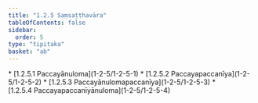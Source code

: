 ```yaml
---
title: "1.2.5 Saṃsaṭṭhavāra"
tableOfContents: false
sidebar:
  order: 5
type: "tipitaka"
basket: "ab"
---
```



<DynamicBreadcrumb />



<TableOfContents>
* [1.2.5.1 Paccayānuloma](1-2-5/1-2-5-1)
* [1.2.5.2 Paccayapaccanīya](1-2-5/1-2-5-2)
* [1.2.5.3 Paccayānulomapaccanīya](1-2-5/1-2-5-3)
* [1.2.5.4 Paccayapaccanīyānuloma](1-2-5/1-2-5-4)
</TableOfContents>